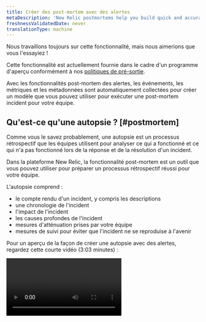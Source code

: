 ```yaml
---
title: Créer des post-mortem avec des alertes
metaDescription: 'New Relic postmortems help you build quick and accurate postmortems by collecting events, metrics, and metadata automatically.'
freshnessValidatedDate: never
translationType: machine
---
```


<Callout title="Aperçu">
  Nous travaillons toujours sur cette fonctionnalité, mais nous aimerions que vous l'essayiez !

  Cette fonctionnalité est actuellement fournie dans le cadre d'un programme d'aperçu conformément à nos [politiques de pré-sortie](/docs/licenses/license-information/referenced-policies/new-relic-pre-release-policy).
</Callout>

Avec les fonctionnalités post-mortem des alertes, les événements, les métriques et les métadonnées sont automatiquement collectées pour créer un modèle que vous pouvez utiliser pour exécuter une post-mortem incident pour votre équipe.

## Qu'est-ce qu'une autopsie ? [#postmortem]

Comme vous le savez probablement, une autopsie est un processus rétrospectif que les équipes utilisent pour analyser ce qui a fonctionné et ce qui n'a pas fonctionné lors de la réponse et de la résolution d'un incident.

Dans la plateforme New Relic, la fonctionnalité post-mortem est un outil que vous pouvez utiliser pour préparer un processus rétrospectif réussi pour votre équipe.

L'autopsie comprend :

* le compte rendu d'un incident, y compris les descriptions
* une chronologie de l'incident
* l'impact de l'incident
* les causes profondes de l'incident
* mesures d'atténuation prises par votre équipe
* mesures de suivi pour éviter que l'incident ne se reproduise à l'avenir

Pour un aperçu de la façon de créer une autopsie avec des alertes, regardez cette courte vidéo (3:03 minutes) :

<Video type="wistia" id="b0jcdks8eb" />

## Pourquoi utiliser notre outil post-mortem ? [#why-postmortem]

Les alertes post-mortem collectent automatiquement les données liées à un incident, libérant ainsi votre équipe pour se concentrer sur l'analyse et les éléments d'action pour améliorer les réponses aux incidents futurs.

Prêt à commencer ? Assurez-vous d'avoir un [compte New Relic](https://newrelic.com/signup). C&amp;apos;est gratuit, pour toujours !

## Créer une autopsie [#create-postmortem]

Lorsqu'un problème est fermé, vous pouvez créer une autopsie.

Pour trouver vos problèmes, accédez à <DNT>**[one.newrelic.com &gt; All capabilities](https://one.newrelic.com/all-capabilities) &amp;gt; Alerts &amp;gt; Analyze**</DNT> et cliquez sur <DNT>**Issues &amp; activity**</DNT>.

Les problèmes sont des groupes d’incidents liés au même problème sous-jacent. Lorsqu'un nouvel incident est créé, les renseignements incident peuvent ouvrir un nouveau problème et évaluer d'autres problèmes ouverts pour une éventuelle corrélation.

Suivez ces étapes pour créer une autopsie.

### Étape 1 : Accéder à la page d'autopsie [#postmortem-page]

À partir du flux de problèmes, sélectionnez un problème ouvert pour votre autopsie.

Pour voir vos problèmes fermés, dans le champ de recherche, cliquez sur le bouton de filtre, puis sélectionnez l'état du problème <DNT>**Closed**</DNT> .

Sur la page de détails du problème, cliquez sur <DNT>**Close**</DNT>, puis sur <DNT>**Create postmortem**</DNT>.

### Étape 2 : Réviser, modifier et commenter la chronologie [#edit-event-timeline]

Une autopsie collecte les événements et les données tout au long de la durée de vie d'un problème et crée automatiquement une chronologie des événements.

<img title="The postmortem timeline" alt="A screenshot of the postmortem timeline showing how events are grouped by time and date." src="/images/accounts_screenshot-full_postmortem-1.webp" />

<figcaption>
  Un événement spécifique peut être réduit ou développé pour vous permettre de vous concentrer plus facilement sur ce qui est important pour vous.
</figcaption>

Chaque type d’événement est étiqueté avec une couleur différente pour aider à les distinguer. Les balises d'aide fournissent un contexte supplémentaire utile.

Les types d'événements incluent l'anomalie, l'incident, la déploiement et l'activité utilisateur.

Chaque événement d’un numéro est encadré dans une fiche événement. Vous pouvez consulter la chronologie de l'événement, supprimer une fiche d'événement ou ajouter un événement utilisateur.

### Étape 3 : (Facultatif) Ajouter un événement utilisateur [#add-user-event]

<Callout variant="tip">
  Pour ajouter une note en tant qu'événement utilisateur sur la chronologie, déplacez votre souris sous n'importe quelle carte, vous verrez une option « Insérer une carte ».
</Callout>

Cliquez sur « Insérer une carte », saisissez les contextes et enregistrez.

<img title="postmortem-2.png" alt="Screenshot of New Relic Postmortem Timeline Insert User Card" src="/images/accounts_screenshot-crop_postmortem-2.webp" />

### Étape 4 : (Facultatif) Commenter un événement [#comment-event]

Pour tout événement sur la chronologie, vous pouvez ajouter des commentaires.

<img title="Postmortem comments" alt="A screenshot of the postmortem comments field." src="/images/accounts_screenshot-crop_postmortem-4.webp" />

<figcaption>
  Utilisez les commentaires pour collaborer avec votre collègue ou vous rappeler un contexte utile plus tard.
</figcaption>

### Étape 5 : Examiner les métadonnées d’un événement [#review-metadata]

Les métadonnées post-mortem incluent les enjeux et les entités associés. Ceux-ci sont automatiquement ajoutés à l'autopsie. Vous pouvez supprimer toute entité associée qui ne vous concerne pas.

La période de l’incident est également incluse sous forme de métadonnées.

<img title="Postmortem metadata" alt="A screenshot of the postmortem page showing associated issues and entities, as well as the time frame." src="/images/accounts_screenshot-crop_postmortem-5.webp" />

En haut de la page d’autopsie, sélectionnez le niveau de gravité de l’incident. La gravité est indiquée sur la page de la liste d'autopsie.

Vous pouvez ajuster l'heure de début et de fin pour refléter la période réelle de l'incident, si elle est différente de celle capturée automatiquement.

### Étape 6 : Remplissez les sections contextuelles [#context-sections]

<img title="Postmortem context fields" alt="A screenshot of the postmortem reporting free text fields" src="/images/accounts_screenshot-crop_postmortem-6.webp" />

Pour une autopsie, les sections titre et résumé <DNT>**What happened**</DNT> sont des champs obligatoires.

Les sections métadonnées et la chronologie des événements vous donnent un contexte essentiel sur les entités affectées, quand et comment.

En option, vous pouvez remplir les sections <DNT>**Root cause**</DNT> et <DNT>**Recovery actions**</DNT> pour créer un enregistrement rétrospectif plus détaillé.

## Consultez vos autopsies [#view-postmortems]

Une fois que vous avez créé un ou plusieurs post-mortems, vous pouvez y revenir plus tard. Suivez ces étapes pour obtenir une liste de vos autopsies.

1. Allez à <DNT>**[one.newrelic.com &gt; All capabilities](https://one.newrelic.com/all-capabilities) &amp;gt; Alerts &amp;gt; Analyze**</DNT> et cliquez sur <DNT>**Issues &amp; activity**</DNT>.

2. Cliquez sur l’onglet <DNT>**Postmortems**</DNT> .

   <img title="Postmortem list page" alt="A screenshot of the postmortem list page" src="/images/accounts_screenshot-full_postmortem-edit.webp" />

3. Sélectionnez une autopsie individuelle pour consulter le dossier autopsie détaillé.

Si vous décidez que vous n’avez plus besoin d’une autopsie, sur le rapport d’autopsie détaillé, cliquez sur <DNT>**Delete postmortem**</DNT>.